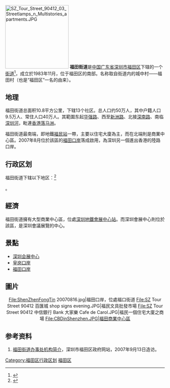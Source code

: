 {{中国乡级行政区
|景观照片文件名 = Shenzhen huizhanzhongxin.jpg
|景观照片描述 = [[深圳會展中心|深圳會展中心]]
|汉语拼音 = 
|其他语言 = 
|其他语言名称 = 
|旧称 = 
|地名出处 = 
|位置图文件名 = 
|位置图描述 = 
|自定义图片= 
|建置时间 = 1983年11月
|政府驻地 = 
|毗邻 = 
|总面积 = 
|总人口 = 
|总人口年份 = 
|户籍人口 = 
|户籍人口年份 = 
|常住人口 = 
|常住人口年份 = 
|人口密度 = 
|GDP = 
|GDP年份 = 
|邮政编码 = 
|电话区号 = 755
|官方网站 = 
|网站名称 = 
|44/03/04/004/000}}
[[File:SZ_Tour_Street_90412_03_Streetlamps_n_Multistories_apartments.JPG|200px]]
'''福田街道'''是[[中华人民共和国|中国]][[广东省|广东省]][[深圳市|深圳市]][[福田区|福田区]]下辖的一个[[街道_(行政区划)|街道]]<ref>{{PRC admin/ref sgc|{{PRC admin/parent|44/03/04/004/000}}}}</ref>，成立於1983年11月，位于福田区的南部。名称取自街道内的城中村——福田村（也是“福田区”一名的由来）。

==地理==
福田街道总面积10.8平方公里，下辖13个社区。总人口约50万人，其中户籍人口9.5万人、常住人口40万人。其範圍东起[[华强路|华强路]]、西至[[新洲路|新洲路]]、北接[[深南路|深南路]]、南临[[深圳河|深圳河]]，毗連[[香港|香港]][[落马洲|落马洲]]。

福田街道最南端，即地鐵[[福民站|福民站]]一帶，主要以住宅大廈為主，而在北端則是商業中心區。2007年8月位於該區的[[福田口岸|福田口岸]]落成啟用，為深圳另一個進出香港的陸路口岸。

== 行政区划 ==
福田街道下辖以下地区：<ref>{{PRC admin/ref sgc|44/03/04/004/000}}</ref>

{{PRC admin/children|44/03/04/004/000}}。

==經濟==
福田街道擁有大型商業中心區，位處[[深圳地鐵|深圳地鐵]][[會展中心站_(深圳市)|會展中心站]]。而深圳會展中心則位於該區，是深圳會議展覽的中心。


==景點==
*[[深圳会展中心|深圳会展中心]]
*[[皇岗口岸|皇岗口岸]]
*[[福田口岸|福田口岸]]

==圖片==
<center>
<gallery>
File:ShenZhenFongTin 20070816.jpg|福田口岸，位處福口街道
File:SZ Tour Street 90412 百匯城 shop signs evening.JPG|福民文具批發市場
File:SZ Tour Street 90412 中信銀行 Bank 大家樂 Cafe de Carol.JPG|福民一個住宅大廈之商場
File:CBDinShenzhen.JPG|福田商業中心區
</gallery>
</center>

==参考资料==
{{reflist}}
#[https://web.archive.org/web/20070831181320/http://www.szft.gov.cn/zfbm/ftb/ 福田街道办事处机构简介]，深圳市福田区政府网站，2007年9月13日造访。

{{深圳市福田区行政区划}}
[[Category:福田区行政区划|Category:福田区行政区划]]
[[Category:深圳街道_(行政区划)|福田区]]